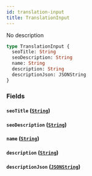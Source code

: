 ```yaml
---
id: translation-input
title: TranslationInput
---
```


No description

```graphql
type TranslationInput {
  seoTitle: String
  seoDescription: String
  name: String
  description: String
  descriptionJson: JSONString
}
```

### Fields

#### `seoTitle` ([`String`](/api-reference/scalars/string.mdx))

#### `seoDescription` ([`String`](/api-reference/scalars/string.mdx))

#### `name` ([`String`](/api-reference/scalars/string.mdx))

#### `description` ([`String`](/api-reference/scalars/string.mdx))

#### `descriptionJson` ([`JSONString`](/api-reference/scalars/json-string.mdx))
